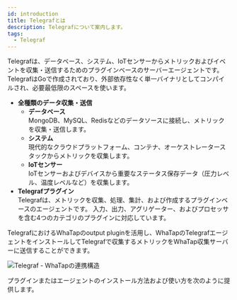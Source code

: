 ```yaml
---
id: introduction
title: Telegrafとは
description: Telegrafについて案内します。
tags:
  - Telegraf
---
```



Telegrafは、データベース、システム、IoTセンサーからメトリックおよびイベントを収集・送信するためのプラグインベースのサーバーエージェントです。TelegrafはGoで作成されており、外部依存性なく単一バイナリとしてコンパイルされ、必要最低限のスペースを使います。

-   **全種類のデータ収集・送信**
    -   **データベース**\
          MongoDB、MySQL、Redisなどのデータソースに接続し、メトリックを収集・送信します。 
    -   **システム**\
          現代的なクラウドプラットフォーム、コンテナ、オーケストレータースタックからメトリックを収集します。 
    -   **IoTセンサー**\
          IoTセンサーおよびデバイスから重要なステータス保存データ（圧力レベル、温度レベルなど）を収集します。
-   **Telegrafプラグイン**\
      Telegrafは、メトリックを収集、処理、集計、および作成するプラグインベースのエージェントです。 入力、出力、アグリゲーター、およびプロセッサを含む4つのカテゴリのプラグインに対応しています。

TelegrafにおけるWhaTapのoutput pluginを活用し、WhaTapのTelegrafエージェントをインストールしてTelegrafで収集するメトリックをWhaTap収集サーバーに送信することができます。 

![Telegraf - WhaTapの連携構造](/img/blog_46_01.png)

プラグインまたはエージェントのインストール方法および使い方を次のように提供します。

<DocCardList/>

<!-- 
수집된 데이터는 whatap의 프로젝트 내부에서 확인 가능합니다.
-->
